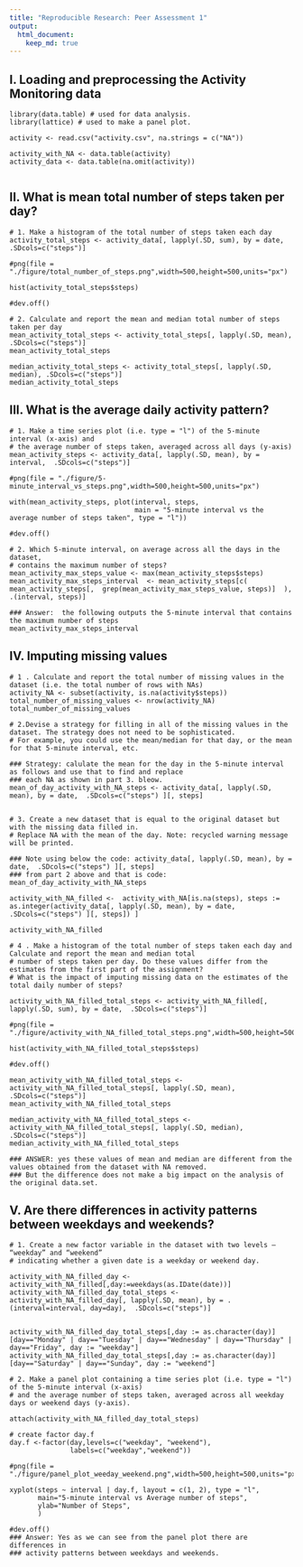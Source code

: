 ---
title: "Reproducible Research: Peer Assessment 1"
output: 
  html_document:
    keep_md: true
---


## I. Loading and preprocessing the Activity Monitoring data

```{recho = TRUE}
library(data.table) # used for data analysis.
library(lattice) # used to make a panel plot.

activity <- read.csv("activity.csv", na.strings = c("NA"))

activity_with_NA <- data.table(activity)
activity_data <- data.table(na.omit(activity))


```

## II. What is mean total number of steps taken per day?
```{recho = TRUE}
# 1. Make a histogram of the total number of steps taken each day
activity_total_steps <- activity_data[, lapply(.SD, sum), by = date,  .SDcols=c("steps")]

#png(file = "./figure/total_number_of_steps.png",width=500,height=500,units="px")

hist(activity_total_steps$steps)

#dev.off()

# 2. Calculate and report the mean and median total number of steps taken per day
mean_activity_total_steps <- activity_total_steps[, lapply(.SD, mean), .SDcols=c("steps")]
mean_activity_total_steps

median_activity_total_steps <- activity_total_steps[, lapply(.SD, median), .SDcols=c("steps")]
median_activity_total_steps

```


## III. What is the average daily activity pattern?

```{recho = TRUE}
# 1. Make a time series plot (i.e. type = "l") of the 5-minute interval (x-axis) and 
# the average number of steps taken, averaged across all days (y-axis)
mean_activity_steps <- activity_data[, lapply(.SD, mean), by = interval,  .SDcols=c("steps")]

#png(file = "./figure/5-minute_interval_vs_steps.png",width=500,height=500,units="px")

with(mean_activity_steps, plot(interval, steps, 
                               main = "5-minute interval vs the average number of steps taken", type = "l"))

#dev.off()

# 2. Which 5-minute interval, on average across all the days in the dataset, 
# contains the maximum number of steps?
mean_activity_max_steps_value <- max(mean_activity_steps$steps)
mean_activity_max_steps_interval  <- mean_activity_steps[c( mean_activity_steps[,  grep(mean_activity_max_steps_value, steps)]  ), .(interval, steps)]

### Answer:  the following outputs the 5-minute interval that contains the maximum number of steps
mean_activity_max_steps_interval

```

## IV. Imputing missing values
```{recho = TRUE}
# 1 . Calculate and report the total number of missing values in the dataset (i.e. the total number of rows with NAs)
activity_NA <- subset(activity, is.na(activity$steps))
total_number_of_missing_values <- nrow(activity_NA)
total_number_of_missing_values

# 2.Devise a strategy for filling in all of the missing values in the dataset. The strategy does not need to be sophisticated. 
# For example, you could use the mean/median for that day, or the mean for that 5-minute interval, etc.

### Strategy: calulate the mean for the day in the 5-minute interval as follows and use that to find and replace
### each NA as shown in part 3. bleow.
mean_of_day_activity_with_NA_steps <- activity_data[, lapply(.SD, mean), by = date,  .SDcols=c("steps") ][, steps]


# 3. Create a new dataset that is equal to the original dataset but with the missing data filled in.
# Replace NA with the mean of the day. Note: recycled warning message will be printed.

### Note using below the code: activity_data[, lapply(.SD, mean), by = date,  .SDcols=c("steps") ][, steps] 
### from part 2 above and that is code: mean_of_day_activity_with_NA_steps

activity_with_NA_filled <-  activity_with_NA[is.na(steps), steps := as.integer(activity_data[, lapply(.SD, mean), by = date,  .SDcols=c("steps") ][, steps]) ]

activity_with_NA_filled 

# 4 . Make a histogram of the total number of steps taken each day and Calculate and report the mean and median total 
# number of steps taken per day. Do these values differ from the estimates from the first part of the assignment? 
# What is the impact of imputing missing data on the estimates of the total daily number of steps?

activity_with_NA_filled_total_steps <- activity_with_NA_filled[, lapply(.SD, sum), by = date,  .SDcols=c("steps")]

#png(file = "./figure/activity_with_NA_filled_total_steps.png",width=500,height=500,units="px")

hist(activity_with_NA_filled_total_steps$steps)

#dev.off()

mean_activity_with_NA_filled_total_steps <- activity_with_NA_filled_total_steps[, lapply(.SD, mean), .SDcols=c("steps")]
mean_activity_with_NA_filled_total_steps

median_activity_with_NA_filled_total_steps <- activity_with_NA_filled_total_steps[, lapply(.SD, median), .SDcols=c("steps")]
median_activity_with_NA_filled_total_steps

### ANSWER: yes these values of mean and median are different from the values obtained from the dataset with NA removed.
### But the difference does not make a big impact on the analysis of the original data.set.

```


## V. Are there differences in activity patterns between weekdays and weekends?
```{recho = TRUE}
# 1. Create a new factor variable in the dataset with two levels – “weekday” and “weekend” 
# indicating whether a given date is a weekday or weekend day.

activity_with_NA_filled_day <-  activity_with_NA_filled[,day:=weekdays(as.IDate(date))]
activity_with_NA_filled_day_total_steps <- activity_with_NA_filled_day[, lapply(.SD, mean), by = .(interval=interval, day=day),  .SDcols=c("steps")]


activity_with_NA_filled_day_total_steps[,day := as.character(day)][day=="Monday" | day=="Tuesday" | day=="Wednesday" | day=="Thursday" | day=="Friday", day := "weekday"]
activity_with_NA_filled_day_total_steps[,day := as.character(day)][day=="Saturday" | day=="Sunday", day := "weekend"]

# 2. Make a panel plot containing a time series plot (i.e. type = "l") of the 5-minute interval (x-axis) 
# and the average number of steps taken, averaged across all weekday days or weekend days (y-axis). 

attach(activity_with_NA_filled_day_total_steps)

# create factor day.f
day.f <-factor(day,levels=c("weekday", "weekend"),
               labels=c("weekday","weekend"))

#png(file = "./figure/panel_plot_weeday_weekend.png",width=500,height=500,units="px")

xyplot(steps ~ interval | day.f, layout = c(1, 2), type = "l", 
       main="5-minute interval vs Average number of steps",
       ylab="Number of Steps", 
       )

#dev.off()
### Answer: Yes as we can see from the panel plot there are differences in 
### activity patterns between weekdays and weekends.

```